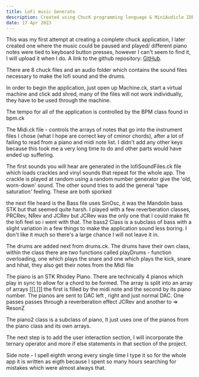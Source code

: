 ---
title: LoFi music Generato
description: Created using ChucK programming language & MiniAudicle IDE
date: 17 Apr 2023
---
This was my first attempt at creating a complete chuck application, I later created one where the music could be paused and played/ different piano notes were tied to keyboard button presses,
however I can't seem to find it, I will upload it when I do. 
A link to the github repository: [GitHub](https://github.com/Melxnie98/LofiSoundGenerator).

There are 8 chuck files and an audio folder which contains the sound files
necessary to make the lofi sound and the drums.

In order to begin the application, just open up Machine.ck, start a virtual machine 
and click add shred, many of the files will not work individually, they have to be 
used through the machine.

The tempo for all of the application is controlled by the BPM class found in bpm.ck

The Midi.ck file - controls the arrays of notes that go into the instrument files
I chose (what I hope are correct key of cminor chords), after a lot of failing to read from 
a piano and midi note list. I didn't add any other keys because this took me a very long time
to do and other parts would have ended up suffering.

The first sounds you will hear are generated in the lofiSoundFiles.ck file which loads 
crackles and vinyl sounds that repeat for the whole app. The crackle is played at random 
using a random number generator give the 'old, worn-down' sound. The other sound tries to 
add the general 'tape saturation' feeling. These are both sporked 

the next file heard is the Bass file uses SinOsc, it was the Mandolin bass STK but that seemed quite harsh. I played with a few reverberation classes, PRCRev, NRev and JCRev but JCRev was the only one
that I could make fit the lofi feel so i went with that. 
The bass2 Class is a subclass of bass with a slight variation in a few things to make the application sound less boring. I don't like it much so there's a large chance I will not leave it in.

The drums are added next from drums.ck. The drums have their own class, within the class there are two functions called playDrums - function overloading, one which plays the snare and one which plays the kick, snare and hihat, they also get their notes from the Midi file 

The piano is an STK Rhodey Piano. There are technically 4 pianos which play in sync to allow for a chord to be formed. The array is split into an array of arrays [[],[]] the first is filled by the midi note and the second by its piano number. The pianos are sent to DAC left , right and just normal DAC. One passes passes through a reverberation effect JCRev and another to => ResonZ

The piano2 class is a subclass of piano, It just uses one of the pianos from the piano class and its own arrays.

The next step is to add the user interaction section, I will incorporate the ternary operator and more if else statements in that section of the project. 

Side note - I spell eighth wrong every single time I type it so for the whole app it is written as eigth because I spent so many hours searching for mistakes which were almost always that.